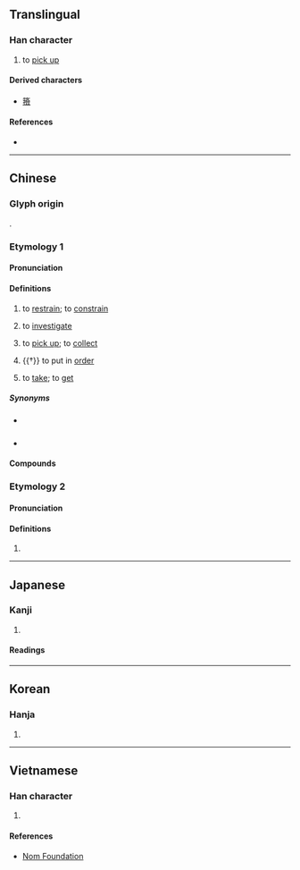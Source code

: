 {{also|𢮦|捡}}
{{character info}}
==Translingual==
{{Han simplified forms|撿|𢮦|捡|ex=y}}

===Han character===
{{Han char|rn=64|rad=手|as=13|sn=16|four=58086|canj=QOMO|ids=⿰扌僉}}

# to [[pick up]]

====Derived characters====
* [[籡]]

====References====
* {{Han ref|kx=0457.240|dkj=12779|dj=0806.070|hdz=31970.150|uh=64BF|ud=25791|bh=BEDF|bd=48863}}

----

==Chinese==

===Glyph origin===
{{Han etym}}
{{Han compound|手|僉|ls=psc|c1=s|c2=p|t1=hand}}.

===Etymology 1===
{{zh-forms|s=捡|alt=檢,揀,拣-second round simplified}}

====Pronunciation====
{{zh-pron
|m=jiǎn
|c=gim2
|h=pfs=kiám
|md=
|mn=kiám
|mn-t=giam2
|w=
|mc=n
|oc=2
|cat=v
}}

====Definitions====
{{zh-hanzi}}

# {{zh-o}} {{zh-alt-lb|檢}} to [[restrain]]; to [[constrain]]
# {{zh-o}} {{zh-alt-lb|檢}} to [[investigate]]
# to [[pick up]]; to [[collect]]
#: {{zh-x|撿 柴|to collect firewood}}
#: {{zh-x|他 剛剛 在 路 上 撿 到 一百 塊 錢。|He picked up $100 off the ground just now.}}
# {{†}} to put in [[order]]
# {{lb|zh|dialectal Hakka}} to [[take]]; to [[get]]

=====Synonyms=====
* {{s|to pick up}} {{zh-l|拾}}
* {{s|to take}}
{{zh-dial|拿}}

====Compounds====
{{zh-der|撿場|撿了芝麻，丟了西瓜|撿洋落兒|你丟我撿|撿現成|撿便宜|撿字紙|撿骨|撿漏|挑撿|撿拾|撿金|撿起|撿破爛|撿柴}}

===Etymology 2===
{{zh-forms|s=捡}}

====Pronunciation====
{{zh-pron
|m=liǎn
|c=
|mc=y
|oc=1
|cat=v
}}

====Definitions====
{{zh-hanzi}}

# {{rfdef|zh}}

{{zh-cat|Elementary}}

----

==Japanese==
{{ja-kanji forms|𢮦|撿}}

===Kanji===
{{ja-kanji|grade=|rs=手13|shin=𢮦}}

# {{rfdef|ja|sort=手13}}

====Readings====
{{ja-readings
|goon=けん
|kanon=けん
|kanyoon=れん
|kun=こまね-く
}}

----

==Korean==

===Hanja===
{{ko-hanja|hangeul=검|eumhun=|rv=geom|mr=kŏm|y=kem}}

# {{rfdef|ko|sort=手13}}

----

==Vietnamese==

===Han character===
{{vi-readings|rs=手13|reading=kiểm}}

# {{rfdef|vi|sort=手13}}

====References====
* [http://nomfoundation.org/common/nom_details.php?codepoint=64bf Nom Foundation]